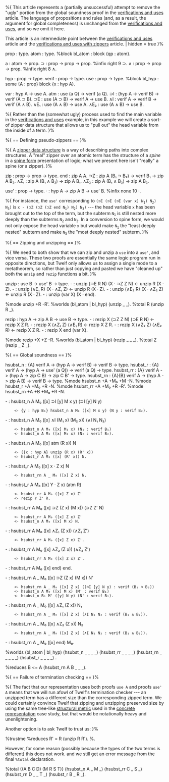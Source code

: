 %{  This article represents a (partially unsuccessful) attempt to remove the "ugly" portion from the global soundness proof in the [[verifications and uses]] article.
The language of propositions and rules (and, as a result, the argument for global completeness) is unchanged from the [[verifications and uses]], and so we omit
it here. 

This article is an intermediate point between the [[verifications and uses]] article and the [[verifications and uses with zippers]] article. | hidden = true }%

prop : type.
atom : type.
%block bl_atom : block {qp : atom}.

a : atom -> prop.
⊃ : prop -> prop -> prop. %infix right 9 ⊃.
∧ : prop -> prop -> prop. %infix right 8 ∧.

hyp   : prop -> type.
verif : prop -> type.
use   : prop -> type.
%block bl_hyp : some {A : prop} block {x : hyp A}.

var : hyp A -> use A.
atm : use (a Q) -> verif (a Q).
⊃I  : (hyp A -> verif B) -> verif (A ⊃ B).
⊃E  : use (A ⊃ B) -> verif A -> use B.
∧I  : verif A -> verif B -> verif (A ∧ B).
∧E₁ : use (A ∧ B) -> use A.
∧E₂ : use (A ∧ B) -> use B.

%{ Rather than the (somewhat ugly) process used to find the main variable 
in the [[verifications and uses]] example, in this example we will create
a sort-of zipper data structure that allows us to "pull out" the
head variable from the inside of a term. }%

%{ == Defining pseudo-zippers == }%

%{ A [[w:zipper|zipper data structure]] is a way of describing paths into
complex structures. A "real" zipper over an atomic term has the structure of a 
''spine'' in a [[spine form]] presentation of logic; what we present
here isn't "really" a spine (or a zipper).  }%

zip : prop -> prop -> type.
end : zip A A.
⊃Z  : zip A (B₁ ⊃ B₂) -> verif B₁ -> zip A B₂.
∧Z₁ : zip A (B₁ ∧ B₂) -> zip A B₁.
∧Z₂ : zip A (B₁ ∧ B₂) -> zip A B₂.

use' : prop -> type.
· : hyp A -> zip A B -> use' B. %infix none 10 ·.

%{ For instance, the <tt>use'</tt>
corresponding to <tt>(⊃E (⊃E (⊃E (var x) N<sub>1</sub>) N<sub>2</sub>)
N<sub>3</sub>)</tt> is 
<tt>x · (⊃Z (⊃Z (⊃Z end N<sub>1</sub>) N<sub>2</sub>) N<sub>3</sub>)</tt> --- 
the head variable <tt>x</tt> has been brought out to the top of the term, but
the subterm <tt>N<sub>1</sub></tt> is still nested more deeply
than the subterms <tt>N<sub>2</sub></tt> and
<tt>N<sub>3</sub></tt>. In a conversion to spine form,
we would not only expose the head variable <tt>x</tt> but would make 
<tt>N<sub>1</sub></tt> the "least deeply nested" subterm and make
<tt>N<sub>3</sub></tt> the "most deeply nested" subterm. }%

%{ == Zipping and unzipping == }%

%{ We need to both show that we can zip and unzip a <tt>use</tt> into
a <tt>use'</tt>, and vice versa. These two proofs are essentially the
same logic program run in opposite directions, but Twelf only allows
us to assign a single mode to a metatheorem, so rather than just
copying and pasted we have "cleaned up" both the <tt>unzip</tt>
and <tt>rezip</tt> functions a bit. }%

unzip : use B -> use' B -> type.
- : unzip (⊃E R N) (X · ⊃Z Z N) <- unzip R (X · Z).
- : unzip (∧E₁ R)  (X · ∧Z₁ Z)  <- unzip R (X · Z).
- : unzip (∧E₂ R)  (X · ∧Z₂ Z)  <- unzip R (X · Z).
- : unzip (var X)  (X · end).

%mode unzip +R -R'.
%worlds (bl_atom | bl_hyp) (unzip _ _).
%total R (unzip R _).

rezip : hyp A -> zip A B -> use B -> type.
- : rezip X (⊃Z Z N) (⊃E R N) <- rezip X Z R.
- : rezip X (∧Z₁ Z)  (∧E₁ R)  <- rezip X Z R.
- : rezip X (∧Z₂ Z)  (∧E₂ R)  <- rezip X Z R.
- : rezip X end (var X).

%mode rezip +X +Z -R.
%worlds (bl_atom | bl_hyp) (rezip _ _ _).
%total Z (rezip _ Z _).

%{ == Global soundness == }%

hsubst_n  : {A}    verif A -> (hyp A -> verif B)    -> verif B -> type.
hsubst_r  : {A}    verif A -> (hyp A -> use' (a Q)) -> verif (a Q) -> type.
hsubst_rr : {A}    verif A -> (hyp A -> zip C B)    -> zip C B' -> type.
hsubst_rn : {A}{B} verif A -> (hyp A -> zip A B)    -> verif B -> type.
%mode hsubst_n  +A    +M₀ +M -N.
%mode hsubst_r  +A    +M₀ +R -N.
%mode hsubst_rr +A    +M₀ +R -R'.
%mode hsubst_rn +A +B +M₀ +R -N.

- : hsubst_n A M₀ ([x] ⊃I [y] M x y) (⊃I [y] N y)
     <- {y : hyp B₁} hsubst_n A M₀ ([x] M x y) (N y : verif B₂).
- : hsubst_n A M₀ ([x] ∧I (M₁ x) (M₂ x)) (∧I N₁ N₂)
     <- hsubst_n A M₀ ([x] M₁ x) (N₁ : verif B₁)
     <- hsubst_n A M₀ ([x] M₂ x) (N₂ : verif B₂).
- : hsubst_n A M₀ ([x] atm (R x)) N
     <- ({x : hyp A} unzip (R x) (R' x))
     <- hsubst_r A M₀ ([x] (R' x)) N.

- : hsubst_r A M₀ ([x] x · Z x) N
     <- hsubst_rn A _ M₀ ([x] Z x) N.
- : hsubst_r A M₀ ([x] Y · Z x) (atm R)
     <- hsubst_rr A M₀ ([x] Z x) Z'
     <- rezip Y Z' R.

- : hsubst_rr A M₀ ([x] ⊃Z (Z x) (M x)) (⊃Z Z' N)
     <- hsubst_rr A M₀ ([x] Z x) Z' 
     <- hsubst_n A M₀ ([x] M x) N.
- : hsubst_rr A M₀ ([x] ∧Z₁ (Z x)) (∧Z₁ Z')
     <- hsubst_rr A M₀ ([x] Z x) Z'.
- : hsubst_rr A M₀ ([x] ∧Z₂ (Z x)) (∧Z₂ Z')
     <- hsubst_rr A M₀ ([x] Z x) Z'.
- : hsubst_rr A M₀ ([x] end) end.

- : hsubst_rn A _ M₀ ([x] ⊃Z (Z x) (M x)) N'
     <- hsubst_rn A _ M₀ ([x] Z x) ((⊃I [y] N y) : verif (B₁ ⊃ B₂))
     <- hsubst_n A M₀ ([x] M x) (M' : verif B₁)
     <- hsubst_n B₁ M' ([y] N y) (N' : verif B₂).
- : hsubst_rn A _ M₀ ([x] ∧Z₁ (Z x)) N₁
     <- hsubst_rn A _ M₀ ([x] Z x) (∧I N₁ N₂ : verif (B₁ ∧ B₂)).
- : hsubst_rn A _ M₀ ([x] ∧Z₂ (Z x)) N₂
     <- hsubst_rn A _ M₀ ([x] Z x) (∧I N₁ N₂ : verif (B₁ ∧ B₂)).
- : hsubst_rn A _ M₀ ([x] end) M₀.

%worlds (bl_atom | bl_hyp)
(hsubst_n _ _ _ _)
(hsubst_rr _ _ _ _) 
(hsubst_rn _ _ _ _ _)
(hsubst_r _ _ _ _) .

%reduces B <= A (hsubst_rn A B _ _ _).

%{ == Failure of termination checking == }%

%{ The fact that our representation uses both proofs <tt>use A</tt> and
proofs <tt>use' A</tt> means that we will run afowl of Twelf's termination
checker --- an unzipped term has a different size than the corresponding 
zipped term. We could certainly convince Twelf that zipping and unzipping
preserved size by using the same tree-like [[structural metric]] used in the
[[concrete representation]] case study, but that would be notationally
heavy and unenlightening.

Another option is to ask Twelf to trust us: }%

%trustme %reduces R' = R (unzip R R').
%.

However, for some reason
(possibly because the types of the two terms is different) this does not 
work. and we still get an error message from the final <tt>%total</tt> 
declaration.

<twelf check=decl>
%total {(A B C D) (M R S T)}
(hsubst_n A _ M _)
(hsubst_rr C _ S _) 
(hsubst_rn D _ _ T _)
(hsubst_r B _ R _).
</twelf>